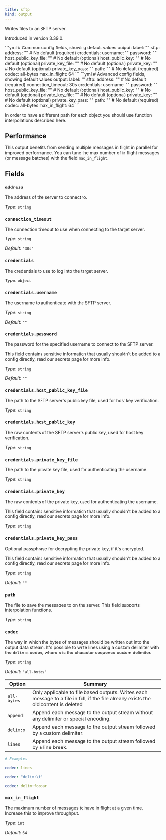 ```yaml
---
title: sftp
kind: output
---
```


Writes files to an SFTP server.

Introduced in version 3.39.0.


<Tabs>
<TabItem label="Common">
```yml
# Common config fields, showing default values
output:
  label: ""
  sftp:
    address: "" # No default (required)
    credentials:
      username: ""
      password: ""
      host_public_key_file: "" # No default (optional)
      host_public_key: "" # No default (optional)
      private_key_file: "" # No default (optional)
      private_key: "" # No default (optional)
      private_key_pass: ""
    path: "" # No default (required)
    codec: all-bytes
    max_in_flight: 64
```
</TabItem>
<TabItem label="Advanced">
```yml
# Advanced config fields, showing default values
output:
  label: ""
  sftp:
    address: "" # No default (required)
    connection_timeout: 30s
    credentials:
      username: ""
      password: ""
      host_public_key_file: "" # No default (optional)
      host_public_key: "" # No default (optional)
      private_key_file: "" # No default (optional)
      private_key: "" # No default (optional)
      private_key_pass: ""
    path: "" # No default (required)
    codec: all-bytes
    max_in_flight: 64
```
</TabItem>
</Tabs>

In order to have a different path for each object you should use function interpolations described here.

## Performance

This output benefits from sending multiple messages in flight in parallel for improved performance. You can tune the max number of in flight messages (or message batches) with the field `max_in_flight`.

## Fields

### `address`

The address of the server to connect to.


*Type*: `string`


### `connection_timeout`

The connection timeout to use when connecting to the target server.


*Type*: `string`

*Default*: `"30s"`

### `credentials`

The credentials to use to log into the target server.


*Type*: `object`


### `credentials.username`

The username to authenticate with the SFTP server.


*Type*: `string`

*Default*: `""`

### `credentials.password`

The password for the specified username to connect to the SFTP server.
<Aside type="caution" title="Sensitive Information">
	This field contains sensitive information that usually shouldn't be added to a config directly, read our secrets page for more info.
</Aside>



*Type*: `string`

*Default*: `""`

### `credentials.host_public_key_file`

The path to the SFTP server's public key file, used for host key verification.


*Type*: `string`


### `credentials.host_public_key`

The raw contents of the SFTP server's public key, used for host key verification.


*Type*: `string`


### `credentials.private_key_file`

The path to the private key file, used for authenticating the username.


*Type*: `string`


### `credentials.private_key`

The raw contents of the private key, used for authenticating the username.
<Aside type="caution" title="Sensitive Information">
	This field contains sensitive information that usually shouldn't be added to a config directly, read our secrets page for more info.
</Aside>



*Type*: `string`


### `credentials.private_key_pass`

Optional passphrase for decrypting the private key, if it's encrypted.
<Aside type="caution" title="Sensitive Information">
	This field contains sensitive information that usually shouldn't be added to a config directly, read our secrets page for more info.
</Aside>



*Type*: `string`

*Default*: `""`

### `path`

The file to save the messages to on the server.
This field supports interpolation functions.


*Type*: `string`


### `codec`

The way in which the bytes of messages should be written out into the output data stream. It's possible to write lines using a custom delimiter with the `delim:x` codec, where x is the character sequence custom delimiter.


*Type*: `string`

*Default*: `"all-bytes"`


| Option | Summary |
| ------ | ------- |
| `all-bytes` | Only applicable to file based outputs. Writes each message to a file in full, if the file already exists the old content is deleted. |
| `append` | Append each message to the output stream without any delimiter or special encoding. |
| `delim:x` | Append each message to the output stream followed by a custom delimiter. |
| `lines` | Append each message to the output stream followed by a line break. |


```yml
# Examples

codec: lines

codec: "delim:\t"

codec: delim:foobar
```

### `max_in_flight`

The maximum number of messages to have in flight at a given time. Increase this to improve throughput.


*Type*: `int`

*Default*: `64`


